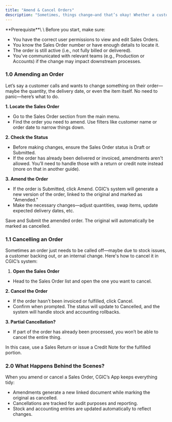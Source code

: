 ```yaml
---
title: "Amend & Cancel Orders"
description: "Sometimes, things change—and that’s okay! Whether a customer updates their mind or an internal change requires adjusting an order, CGIC’s system gives you the flexibility to manage amendments and cancellations easily. Here's how we handle those situations at CGIC."
---
```


<Info>
  **Prerequiste**\
  \
  Before you start, make sure:

  - You have the correct user permissions to view and edit Sales Orders.
  - You know the Sales Order number or have enough details to locate it.
  - The order is still active (i.e., not fully billed or delivered).
  - You've communicated with relevant teams (e.g., Production or Accounts) if the change may impact downstream processes.
</Info>

### 1.0 Amending an Order

Let’s say a customer calls and wants to change something on their order—maybe the quantity, the delivery date, or even the item itself. No need to panic—here’s what to do.

**1. Locate the Sales Order**

- Go to the Sales Order section from the main menu.
- Find the order you need to amend. Use filters like customer name or order date to narrow things down.

**2. Check the Status**

- Before making changes, ensure the Sales Order status is Draft or Submitted.
- If the order has already been delivered or invoiced, amendments aren't allowed. You’ll need to handle those with a return or credit note instead (more on that in another guide).

**3. Amend the Order**

- If the order is Submitted, click Amend. CGIC’s system will generate a new version of the order, linked to the original and marked as "Amended."
- Make the necessary changes—adjust quantities, swap items, update expected delivery dates, etc.

Save and Submit the amended order. The original will automatically be marked as cancelled.

### 1.1 Cancelling an Order

Sometimes an order just needs to be called off—maybe due to stock issues, a customer backing out, or an internal change. Here's how to cancel it in CGIC’s system:

1. **Open the Sales Order**

- Head to the Sales Order list and open the one you want to cancel.

**2. Cancel the Order**

- If the order hasn’t been invoiced or fulfilled, click Cancel.
- Confirm when prompted. The status will update to Cancelled, and the system will handle stock and accounting rollbacks.

**3. Partial Cancellation?**

- If part of the order has already been processed, you won’t be able to cancel the entire thing.

In this case, use a Sales Return or issue a Credit Note for the fulfilled portion.

### 2.0 What Happens Behind the Scenes?

When you amend or cancel a Sales Order, CGIC’s App keeps everything tidy:

- Amendments generate a new linked document while marking the original as cancelled.
- Cancellations are tracked for audit purposes and reporting.
- Stock and accounting entries are updated automatically to reflect changes.